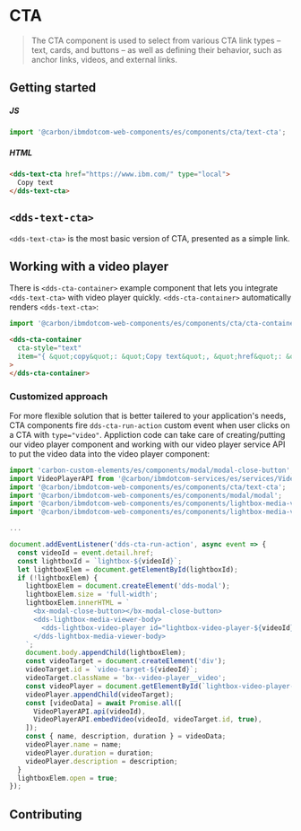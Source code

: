 
# CTA

> The CTA component is used to select from various CTA link types – text, cards,
> and buttons – as well as defining their behavior, such as anchor links,
> videos, and external links.

<Preview withToolbar>
  <Story id="components-cta--default" height="120px" />
</Preview>

## Getting started

##### JS

```javascript
import '@carbon/ibmdotcom-web-components/es/components/cta/text-cta';
```

##### HTML

```html
<dds-text-cta href="https://www.ibm.com/" type="local">
  Copy text
</dds-text-cta>
```

## `<dds-text-cta>`

`<dds-text-cta>` is the most basic version of CTA, presented as a simple link.

<Props of="dds-text-cta" />

## Working with a video player

There is `<dds-cta-container>` example component that lets you integrate `<dds-text-cta>` with video player quickly. `<dds-cta-container>` automatically renders `<dds-text-cta>`:

```javascript
import '@carbon/ibmdotcom-web-components/es/components/cta/cta-container';
```

```html
<dds-cta-container
  cta-style="text"
  item="{ &quot;copy&quot;: &quot;Copy text&quot;, &quot;href&quot;: &quot;0_uka1msg4&quot;, &quot;type&quot;: &quot;video&quot; }"
>
</dds-cta-container>
```

### Customized approach

For more flexible solution that is better tailered to your application's needs, CTA components fire `dds-cta-run-action` custom event when user clicks on a CTA with `type="video"`.
Appliction code can take care of creating/putting our video player component and working with our video player service API to put the video data into the video player component:

```javascript
import 'carbon-custom-elements/es/components/modal/modal-close-button';
import VideoPlayerAPI from '@carbon/ibmdotcom-services/es/services/VideoPlayer/VideoPlayer';
import '@carbon/ibmdotcom-web-components/es/components/cta/text-cta';
import '@carbon/ibmdotcom-web-components/es/components/modal/modal';
import '@carbon/ibmdotcom-web-components/es/components/lightbox-media-viewer/lightbox-media-viewer-body';
import '@carbon/ibmdotcom-web-components/es/components/lightbox-media-viewer/lightbox-video-player';

...

document.addEventListener('dds-cta-run-action', async event => {
  const videoId = event.detail.href;
  const lightboxId = `lightbox-${videoId}`;
  let lightboxElem = document.getElementById(lightboxId);
  if (!lightboxElem) {
    lightboxElem = document.createElement('dds-modal');
    lightboxElem.size = 'full-width';
    lightboxElem.innerHTML = `
      <bx-modal-close-button></bx-modal-close-button>
      <dds-lightbox-media-viewer-body>
        <dds-lightbox-video-player id="lightbox-video-player-${videoId}"></dds-lightbox-video-player>
      </dds-lightbox-media-viewer-body>
    `;
    document.body.appendChild(lightboxElem);
    const videoTarget = document.createElement('div');
    videoTarget.id = `video-target-${videoId}`;
    videoTarget.className = 'bx--video-player__video';
    const videoPlayer = document.getElementById(`lightbox-video-player-${videoId}`);
    videoPlayer.appendChild(videoTarget);
    const [videoData] = await Promise.all([
      VideoPlayerAPI.api(videoId),
      VideoPlayerAPI.embedVideo(videoId, videoTarget.id, true),
    ]);
    const { name, description, duration } = videoData;
    videoPlayer.name = name;
    videoPlayer.duration = duration;
    videoPlayer.description = description;
  }
  lightboxElem.open = true;
});
```

## Contributing

<Description markdown={contributing} />
